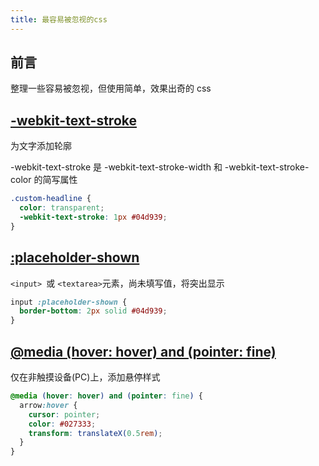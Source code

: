 ```yaml
---
title: 最容易被忽视的css
---
```


## 前言

整理一些容易被忽视，但使用简单，效果出奇的 css

## [-webkit-text-stroke](https://developer.mozilla.org/zh-CN/docs/Web/CSS/-webkit-text-stroke)

为文字添加轮廓

-webkit-text-stroke 是 -webkit-text-stroke-width 和 -webkit-text-stroke-color 的简写属性

```css
.custom-headline {
  color: transparent;
  -webkit-text-stroke: 1px #04d939;
}
```

## [:placeholder-shown](https://developer.mozilla.org/zh-CN/docs/Web/CSS/:placeholder-shown)

`<input> `或 `<textarea>`元素，尚未填写值，将突出显示

```css
input :placeholder-shown {
  border-bottom: 2px solid #04d939;
}
```

## [@media (hover: hover) and (pointer: fine)](https://www.smashingmagazine.com/2022/03/guide-hover-pointer-media-queries/)

仅在非触摸设备(PC)上，添加悬停样式

```css
@media (hover: hover) and (pointer: fine) {
  arrow:hover {
    cursor: pointer;
    color: #027333;
    transform: translateX(0.5rem);
  }
}
```
